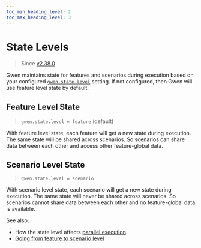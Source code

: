 ```yaml
--- 
toc_min_heading_level: 2
toc_max_heading_level: 3
---
```



# State Levels

> Since [v2.38.0](https://github.com/gwen-interpreter/gwen-web/releases/tag/v2.38.0)

Gwen maintains state for features and scenarios during execution based on your configured [`gwen.state.level`](/docs/settings#gwen-state-level) setting. If not configured, then Gwen will use feature level state by default.

## Feature Level State

> `gwen.state.level = feature` (default)

With feature level state, each feature will get a new state during execution. The same state will be shared across scenarios. So scenarios can share data between each other and access other feature-global data.

Scenario Level State
-------------------
> `gwen.state.level = scenario`

With scenario level state, each scenario will get a new state during execution. The same state will never be shared across scenarios. So scenarios cannot share data between each other and no feature-global data is available.

See also: 
- How the state level affects [parallel execution](/docs/execution-modes#parallel-scenario-execution).
- [Going from feature to scenario level](https://gweninterpreter.wordpress.com/2019/11/24/going-from-feature-to-scenario-level-state-with-gwen/)
